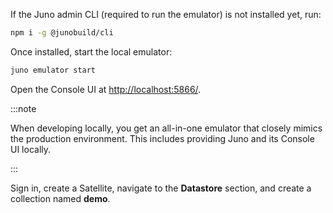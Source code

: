If the Juno admin CLI (required to run the emulator) is not installed yet, run:

```bash
npm i -g @junobuild/cli
```

Once installed, start the local emulator:

```bash
juno emulator start
```

Open the Console UI at [http://localhost:5866/](http://localhost:5866/).

:::note

When developing locally, you get an all-in-one emulator that closely mimics the production environment.
This includes providing Juno and its Console UI locally.

:::

Sign in, create a Satellite, navigate to the **Datastore** section, and create a collection named **demo**.
